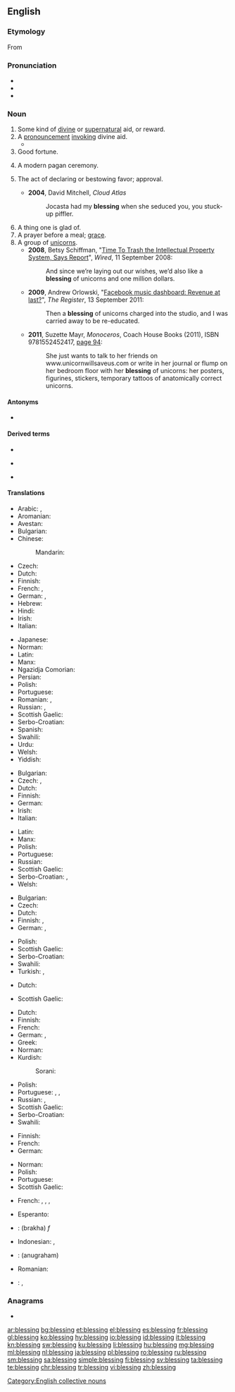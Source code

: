 ==English==

===Etymology===
From {{etyl|ang|en}} {{m|ang|bletsung}}

===Pronunciation===
* {{IPA|/ˈblɛs.ɪŋ/|lang=en}}
* {{audio|en-us-blessing.ogg|Audio (US)|lang=en}}
* {{rhymes|ɛsɪŋ|lang=en}}

===Noun===
{{rfc}}
{{en-noun}}

# Some kind of [[divine]] or [[supernatural]] aid, or reward.
# A [[pronouncement]] [[invoke|invoking]] divine aid.
#* {{quote-book|year=1918|author={{w|W. B. Maxwell}}|chapter=5
|title=[http://openlibrary.org/works/OL1097634W The Mirror and the Lamp]
|passage=Then everybody once more knelt, and soon the '''blessing''' was pronounced. The choir and the clergy trooped out slowly, [&hellip;], down the nave to the western door. [&hellip;] At a seemingly immense distance the surpliced group stopped to say the last prayer.}}
# Good fortune.
# {{lb|en|paganism}} A modern pagan ceremony.
# The act of declaring or bestowing favor; approval.
#: {{ux|en|We will not proceed without the executive director's '''blessing.'''}}
#* '''2004''', David Mitchell, ''Cloud Atlas''
#*: Jocasta had my '''blessing''' when she seduced you, you stuck-up piffler.
# A thing one is glad of.
# A prayer before a meal; [[grace]].
# A group of [[unicorns]].
#* '''2008''', Betsy Schiffman, "[http://www.wired.com/business/2008/09/should-we-trash/ Time To Trash the Intellectual Property System, Says Report]", ''Wired'', 11 September 2008:
#*: And since we’re laying out our wishes, we’d also like a '''blessing''' of unicorns and one million dollars.
#* '''2009''', Andrew Orlowski, "[http://www.theregister.co.uk/2011/09/13/facebook_music_and_tesco/ Facebook music dashboard: Revenue at last?]", ''The Register'', 13 September 2011:
#*: Then a '''blessing''' of unicorns charged into the studio, and I was carried away to be re-educated.
#* '''2011''', Suzette Mayr, ''Monoceros'', Coach House Books (2011), ISBN 9781552452417, [http://books.google.com/books?id=P1YCBTB6e3wC&pg=PA94&dq=%22blessing+of+unicorns%22 page 94]:
#*: She just wants to talk to her friends on www.unicornwillsaveus.com or write in her journal or flump on her bedroom floor with her '''blessing''' of unicorns: her posters, figurines, stickers, temporary tattoos of anatomically correct unicorns.

====Antonyms====
* {{l|en|curse}}

====Derived terms====
{{rel-top3|Terms derived from ''blessing''}}
* {{l|en|blessing in disguise}}
{{rel-mid3}}
* {{l|en|count one's blessings}}
{{rel-mid3}}
* {{l|en|mixed blessing}}
{{rel-bottom}}

====Translations====
{{trans-top|divine or supernatural aid or reward}}
* Arabic: {{t|ar|بَرَكَة|f}}, {{t|ar|نَعْمَة|f}}
* Aromanian: {{t|rup|urãciuni}}
* Avestan: {{t|ae|𐬀𐬴𐬌|tr=aṣ̌i}}
* Bulgarian: {{t|bg|благословия|f}}
* Chinese:
*: Mandarin: {{t+|cmn|祝福|tr=zhùfú|sc=Hani}}
* Czech: {{t|cs|požehnání|n}}
* Dutch: {{t+|nl|zegen|f}}
* Finnish: {{t+|fi|siunaus}}
* French: {{t+|fr|bénédiction|f}}, {{t+|fr|grâce|f}}
* German: {{t+|de|Segen|m}}, {{t+|de|Segnung|f}}
* Hebrew: {{t+|he|ברכה|f|tr=brakha}}
* Hindi: {{t+|hi|आशीर्वाद|tr=āśīrvād|sc=Deva}}
* Irish: {{t|ga|beannacht|f}}
* Italian: {{t+|it|benedizione}}
{{trans-mid}}
* Japanese: {{t+|ja|祝福|tr=しゅくふく, shukufuku}}
* Norman: {{t|nrf|bénédiction|f}}
* Latin: {{t|la|benedictiō|f}}
* Manx: {{t|gv|bannaght|f}}
* Ngazidja Comorian: {{t|zdj|baraka|c9|c10|alt=ɓaraka}}
* Persian: {{t+|fa|موهبت|tr=mohebat|sc=fa-Arab}}
* Polish: {{t+|pl|błogosławieństwo|n}}
* Portuguese: {{t+|pt|bênção|f}}
* Romanian: {{t+|ro|binecuvântare|f}}, {{t+|ro|benedicțiune|f}}
* Russian: {{t+|ru|благослове́ние|n}}, {{t+|ru|ми́лость|f}}
* Scottish Gaelic: {{t|gd|beannachd|f}}
* Serbo-Croatian: {{t+|sh|blȁgoslōv|m}}
* Spanish: {{t+|es|bendición|f}}
* Swahili: {{t+|sw|baraka}}
* Urdu: {{t|ur|آشیرواد|tr=āśīrvād|sc=ur-Arab}}
* Welsh: {{t+|cy|bendith|f}}
* Yiddish: {{t|yi|ברכה|f|tr=brokhe|sc=Hebr}}
{{trans-bottom}}

{{trans-top|pronouncement invoking divine aid}}
* Bulgarian: {{t|bg|благословия|f}}
* Czech: {{t|cs|požehnání|n}}, {{t|cs|žehnání|n}}
* Dutch: {{t+|nl|(in)zegening|f}}
* Finnish: {{t+|fi|siunaus}}
* German: {{t|de|Segnen}}
* Irish: {{t|ga|beannacht|f}}
* Italian: {{t+|it|benedizione}}
{{trans-mid}}
* Latin: {{t|la|benedictiō|f}}
* Manx: {{t|gv|bannaght|f}}
* Polish: {{t+|pl|błogosławieństwo|n}}
* Portuguese: {{t+|pt|bênção|f}}
* Russian: {{t+|ru|благослове́ние|n}}
* Scottish Gaelic: {{t|gd|beannachd|f}}
* Serbo-Croatian: {{t+|sh|blȁgoslōv|m}}, {{t|sh|бла̏госло̄в|m}}
* Welsh: {{t+|cy|bendith|f}}
{{trans-bottom}}

{{trans-top|good fortune}}
* Bulgarian: {{t+|bg|благодат|m}}
* Czech: {{t|cs|požehnání|n}}
* Dutch: {{t+|nl|zegen|f}}
* Finnish: {{t+|fi|onni}}, {{t+|fi|tuuri}}
* German: {{t+|de|Segen|m}}, {{t+|de|Segnung|f}}
{{trans-mid}}
* Polish: {{t+|pl|błogosławieństwo|n}}
* Scottish Gaelic: {{t|gd|beannachd|f}}
* Serbo-Croatian: {{t+|sh|blȁgoslōv|m}}
* Swahili: {{t+|sw|baraka}}
* Turkish: {{t+|tr|talih}}, {{t+|tr|baht}}
{{trans-bottom}}

{{trans-top|(''paganism'') modern pagan ceremony}}
* Dutch: {{t+|nl|zegening|f}}
{{trans-mid}}
* Scottish Gaelic: {{t|gd|beannachd|f}}
{{trans-bottom}}

{{trans-top|act of declaring, seeking or bestowing favor}}
* Dutch: {{t+|nl|zegenen|n}}
* Finnish: {{t+|fi|siunaus}}
* French: {{t+|fr|bénédiction|f}}
* German: {{t|de|Segnen|n}}, {{t+|de|Segnung|f}}
* Greek: {{t+|el|ευλογία|f|sc=Grek}}
* Norman: {{t|nrf|bénédiction|f}}
* Kurdish:
*: Sorani: {{t+|ku|خێر|tr=xêr|sc=ku-Arab}}
{{trans-mid}}
* Polish: {{t+|pl|błogosławieństwo|n}}
* Portuguese: {{t+|pt|bênção|f}}, {{t|pt|benzimento|m}}, {{t+|pt|bendição|f}}
* Russian: {{t+|ru|благослове́ние|n}}, {{t+|ru|моли́тва|f}}
* Scottish Gaelic: {{t|gd|beannachd|f}}
* Serbo-Croatian: {{t+|sh|blȁgoslōv|m}}
* Swahili: {{t+|sw|baraka}}
{{trans-bottom}}

{{trans-top|thing one is glad of}}
* Finnish: {{t|fi|ilonaihe}}
* French: {{t+|fr|bénédiction|f}}
* German: {{t+|de|Segen|m}}
{{trans-mid}}
* Norman: {{t|nrf|bénédiction|f}}
* Polish: {{t+|pl|błogosławieństwo|n}}
* Portuguese: {{t+|pt|bênção|f}}
* Scottish Gaelic: {{t|gd|beannachd|f}}
{{trans-bottom}}

{{trans-see|prayer before a meal|grace}}

{{trans-top|group of unicorns}}
* French: {{t+|fr|troupeau|m}}, {{t+|fr|harde|f}}, {{t+|fr|horde|f}}, {{t+|fr|groupe|m}}
{{trans-mid}}
{{trans-bottom}}

{{checktrans-top}}
* Esperanto: {{t-check|eo|beno}}
* {{ttbc|he}}: {{t-check|he|ברכה|f}} (brakha) ''f''
* Indonesian: {{t-check|id|berkah}}, {{t-check|id|berkat}}
* {{ttbc|ml}}: {{t-check|ml|അനുഗ്രഹം}} (anugraham)
{{trans-mid}}
* Romanian: {{t-check|ro|binecuvântare|f}}
* {{ttbc|te}}: {{t-check|te|వరము}}, {{t-check|te|దీవెన}}
{{trans-bottom}}

===Anagrams===
* {{l|en|glibness}}

[[Category:English collective nouns]]

[[ar:blessing]]
[[bg:blessing]]
[[et:blessing]]
[[el:blessing]]
[[es:blessing]]
[[fr:blessing]]
[[gl:blessing]]
[[ko:blessing]]
[[hy:blessing]]
[[io:blessing]]
[[id:blessing]]
[[it:blessing]]
[[kn:blessing]]
[[sw:blessing]]
[[ku:blessing]]
[[li:blessing]]
[[hu:blessing]]
[[mg:blessing]]
[[ml:blessing]]
[[nl:blessing]]
[[ja:blessing]]
[[pl:blessing]]
[[ro:blessing]]
[[ru:blessing]]
[[sm:blessing]]
[[sa:blessing]]
[[simple:blessing]]
[[fi:blessing]]
[[sv:blessing]]
[[ta:blessing]]
[[te:blessing]]
[[chr:blessing]]
[[tr:blessing]]
[[vi:blessing]]
[[zh:blessing]]